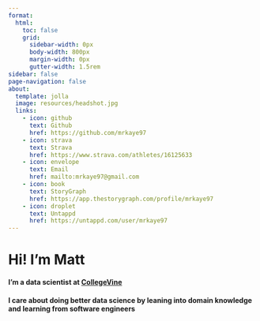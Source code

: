 ```yaml
---
format:
  html: 
    toc: false
    grid:
      sidebar-width: 0px
      body-width: 800px
      margin-width: 0px
      gutter-width: 1.5rem
sidebar: false
page-navigation: false
about:
  template: jolla
  image: resources/headshot.jpg
  links:
    - icon: github
      text: Github
      href: https://github.com/mrkaye97
    - icon: strava
      text: Strava
      href: https://www.strava.com/athletes/16125633
    - icon: envelope
      text: Email
      href: mailto:mrkaye97@gmail.com
    - icon: book
      text: StoryGraph
      href: https://app.thestorygraph.com/profile/mrkaye97
    - icon: droplet
      text: Untappd
      href: https://untappd.com/user/mrkaye97
---
```


# Hi! I'm <strong>Matt</strong>

#### I'm a data scientist at <a href="https://www.collegevine.com">CollegeVine</a>

#### I care about doing better data science by leaning into domain knowledge and learning from software engineers
